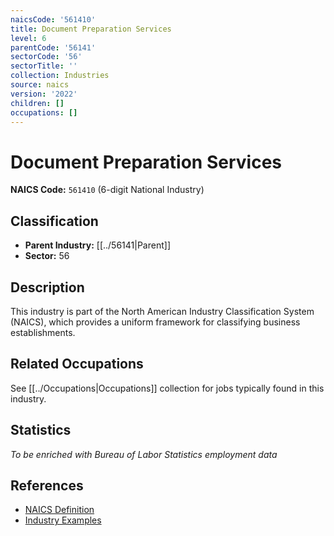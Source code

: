 ```yaml
---
naicsCode: '561410'
title: Document Preparation Services
level: 6
parentCode: '56141'
sectorCode: '56'
sectorTitle: ''
collection: Industries
source: naics
version: '2022'
children: []
occupations: []
---
```

# Document Preparation Services

**NAICS Code:** `561410` (6-digit National Industry)

## Classification

- **Parent Industry:** [[../56141|Parent]]
- **Sector:** 56

## Description

This industry is part of the North American Industry Classification System (NAICS), which provides a uniform framework for classifying business establishments.

## Related Occupations

See [[../Occupations|Occupations]] collection for jobs typically found in this industry.

## Statistics

*To be enriched with Bureau of Labor Statistics employment data*

## References

- [NAICS Definition](https://www.census.gov/naics/)
- [Industry Examples](https://www.census.gov/naics/2022NAICS/)
